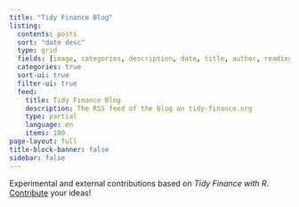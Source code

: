 ```yaml
---
title: "Tidy Finance Blog"
listing:
  contents: posts
  sort: "date desc"
  type: grid
  fields: [image, categories, description, date, title, author, reading-time]
  categories: true
  sort-ui: true
  filter-ui: true
  feed: 
    title: Tidy Finance Blog 
    description: The RSS feed of the blog on tidy-finance.org
    type: partial
    language: en
    items: 100
page-layout: full
title-block-banner: false
sidebar: false
---
```


Experimental and external contributions based on *Tidy Finance with R*. [Contribute](contribute.qmd) your ideas!
